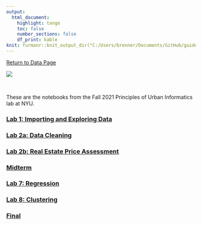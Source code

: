 ```yaml
---
output: 
  html_document:
    highlight: tango
    toc: false
    number_sections: false
    df_print: kable
knit: furmanr::knit_output_dir("C:/Users/brenner/Documents/GitHub/guides")
---
```


\newcommand\first[1]{\color{darkblue}{\textbf{#1}}}
\newcommand\second[1]{\color{dodgerblue}{\textbf{#1}}}
\newcommand\third[1]{\color{skyblue}{\textrm{#1}}}

[Return to Data Page](data_home.html)

![](https://github.com/social-lorax/new_guides/blob/main/Images/Logos/cusp.png?raw=true)

<br> 

These are the notebooks from the Fall 2021 Principles of Urban Informatics lab at NYU.

### [Lab 1: Importing and Exploring Data](pui_lab1.html)

### [Lab 2a: Data Cleaning](pui_lab2a.html)
### [Lab 2b: Real Estate Price Assessment](pui_lab2b.html)

### [Midterm](pui_midterm.html)

### [Lab 7: Regression](pui_lab7.html)

### [Lab 8: Clustering](pui_lab8.html)

### [Final](pui_final.html)

